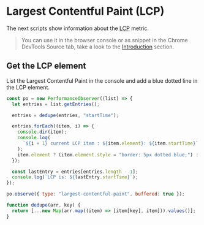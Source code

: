 # Largest Contentful Paint (LCP)

The next scripts show information about the [LCP](https://web.dev/lcp) metric.

> You can use it in the browser console or as snippet in the Chrome DevTools Source tab, take a look to the [Introduction](/introduction/) section. 

## Get the LCP element

List the Largest Contentful Paint in the console and add a blue dotted line in the LCP element.

```js copy
const po = new PerformanceObserver((list) => {
  let entries = list.getEntries();

  entries = dedupe(entries, "startTime");

  entries.forEach((item, i) => {
    console.dir(item);
    console.log(
      `${i + 1} current LCP item : ${item.element}: ${item.startTime}`
    );
    item.element ? (item.element.style = "border: 5px dotted blue;") : "";
  });

  const lastEntry = entries[entries.length - 1];
  console.log(`LCP is: ${lastEntry.startTime}`);
});

po.observe({ type: "largest-contentful-paint", buffered: true });

function dedupe(arr, key) {
  return [...new Map(arr.map((item) => [item[key], item])).values()];
}
```
